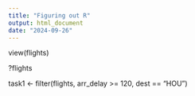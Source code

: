 ```yaml
---
title: "Figuring out R"
output: html_document
date: "2024-09-26"
---
```

view(flights)

?flights

task1 <- filter(flights, arr_delay >= 120, dest == "HOU")